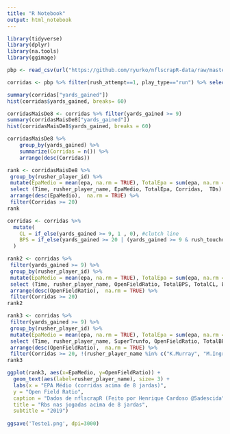---
title: "R Notebook"
output: html_notebook
---

```{r}
library(tidyverse)
library(dplyr)
library(na.tools)
library(ggimage)

pbp <- read_csv(url("https://github.com/ryurko/nflscrapR-data/raw/master/play_by_play_data/regular_season/reg_pbp_2019.csv"))
```
```{r}
corridas <- pbp %>% filter(rush_attempt==1, play_type=="run") %>% select(desc, rush_attempt, yards_gained, rusher_player_name, rush_touchdown, epa, posteam, td_prob, rusher_player_id)

summary(corridas["yards_gained"])
hist(corridas$yards_gained, breaks= 60)
```
```{r}
corridasMaisDe8 <- corridas %>% filter(yards_gained >= 9) 
summary(corridasMaisDe8["yards_gained"])
hist(corridasMaisDe8$yards_gained, breaks = 60)

corridasMaisDe8 %>%
	group_by(yards_gained) %>%
	summarize(Corridas = n()) %>%
	arrange(desc(Corridas))
```

```{r}
rank <- corridasMaisDe8 %>%
 group_by(rusher_player_id) %>%
 mutate(EpaMedio = mean(epa, na.rm = TRUE), TotalEpa = sum(epa, na.rm = TRUE), Time = posteam, TDs = sum(rush_touchdown), "Jardas Por Carregada"=mean(yards_gained), Corridas=n()) %>%
 select (Time, rusher_player_name, EpaMedio, TotalEpa, Corridas,  TDs) %>% distinct %>%
 arrange(desc(EpaMedio),  na.rm = TRUE) %>%
 filter(Corridas >= 20)
rank
```
```{r}
corridas <- corridas %>%
  mutate(
    CL = if_else(yards_gained >= 9, 1 , 0), #clutch line
    BPS = if_else(yards_gained >= 20 | (yards_gained >= 9 & rush_touchdown == 1), 1, 0) #sucesso na big play
  )
```

```{r}
rank2 <- corridas %>%
 filter(yards_gained >= 9) %>%
 group_by(rusher_player_id) %>%
 mutate(EpaMedio = mean(epa, na.rm = TRUE), TotalEpa = sum(epa, na.rm = TRUE), Time = posteam, TDs = sum(rush_touchdown), "Jardas Por Carregada"=mean(yards_gained), Corridas=n(), OpenFieldRatio = sum(BPS) / sum(CL), TotalBPS = sum(BPS), TotalCL = sum(CL)) %>%
 select (Time, rusher_player_name, OpenFieldRatio, TotalBPS, TotalCL, EpaMedio, TotalEpa, Corridas,  TDs) %>% distinct %>%
 arrange(desc(OpenFieldRatio),  na.rm = TRUE) %>%
 filter(Corridas >= 20)
rank2
```
```{r}
rank3 <- corridas %>%
 filter(yards_gained >= 9) %>%
 group_by(rusher_player_id) %>%
 mutate(EpaMedio = mean(epa, na.rm = TRUE), TotalEpa = sum(epa, na.rm = TRUE), Time = posteam, TDs = sum(rush_touchdown), "Jardas Por Carregada"=mean(yards_gained), Corridas=n(), SuperTrunfo = (sum(BPS) / sum(CL)) + (EpaMedio / 10), OpenFieldRatio = sum(BPS) / sum(CL), TotalBPS = sum(BPS), TotalCL = sum(CL)) %>%
 select (Time, rusher_player_name, SuperTrunfo, OpenFieldRatio, TotalBPS, TotalCL, EpaMedio, TotalEpa, Corridas,  TDs) %>% distinct %>%
 arrange(desc(OpenFieldRatio),  na.rm = TRUE) %>%
 filter(Corridas >= 20, !(rusher_player_name %in% c("K.Murray", "M.Ingram", "L.Jackson", "D.Watson", "J.Allen", "Jos.Allen")), !(rusher_player_name == "K.Drake" & Time == "MIA"))
rank3
```
```{r}
ggplot(rank3, aes(x=EpaMedio, y=OpenFieldRatio)) + 
  geom_text(aes(label=rusher_player_name), size= 3) +
  labs(x = "EPA Médio (corridas acima de 8 jardas)",
  y = "Open Field Ratio",
  caption = "Dados de nflscrapR (Feito por Henrique Cardoso @5adescida",
  title = "Rbs nas jogadas acima de 8 jardas",
  subtitle = "2019")
  
ggsave('Teste1.png', dpi=3000)
```

